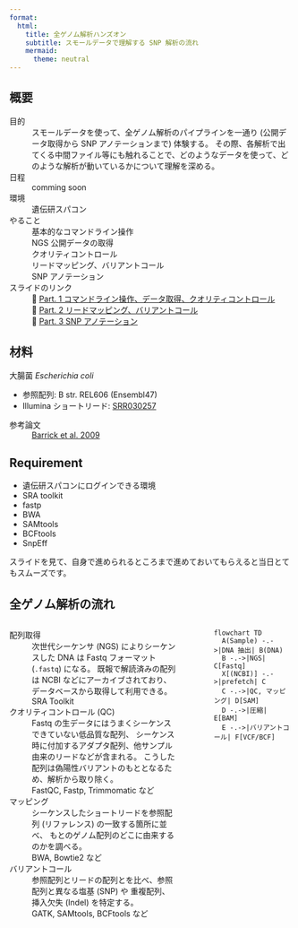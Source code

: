 ```yaml
---
format:
  html:
    title: 全ゲノム解析ハンズオン
    subtitle: スモールデータで理解する SNP 解析の流れ
    mermaid:
      theme: neutral
---
```



## 概要

目的
: スモールデータを使って、全ゲノム解析のパイプラインを一通り (公開データ取得から SNP アノテーションまで) 体験する。
  その際、各解析で出てくる中間ファイル等にも触れることで、どのようなデータを使って、どのような解析が動いているかについて理解を深める。

日程
: comming soon

環境
: 遺伝研スパコン

やること
: 基本的なコマンドライン操作
: NGS 公開データの取得
: クオリティコントロール
: リードマッピング、バリアントコール
: SNP アノテーション

スライドのリンク
: 🚧 [Part. 1 コマンドライン操作、データ取得、クオリティコントロール](./basic-prefetch-qc.qmd)
: 🚧 [Part. 2 リードマッピング、バリアントコール](./mapping-call.qmd)
: 🚧 [Part. 3 SNP アノテーション](./snpeff.qmd)


## 材料

大腸菌 *Escherichia coli*

- 参照配列: B str. REL606 (Ensembl47)
- Illumina ショートリード: [SRR030257](https://www.ncbi.nlm.nih.gov/sra/?term=SRR030257)

参考論文
: [Barrick et al. 2009](https://doi.org/10.1038/nature08480)


## Requirement

- 遺伝研スパコンにログインできる環境
- SRA toolkit
- fastp
- BWA
- SAMtools
- BCFtools
- SnpEff

スライドを見て、自身で進められるところまで進めておいてもらえると当日とてもスムーズです。


## 全ゲノム解析の流れ

:::: {.columns}

::: {.column width=65%}

配列取得
: 次世代シーケンサ (NGS) によりシーケンスした DNA は
  Fastq フォーマット (`.fastq`) になる。
  既報で解読済みの配列は NCBI などにアーカイブされており、
  データベースから取得して利用できる。
: SRA Toolkit

クオリティコントロール (QC)
: Fastq の生データにはうまくシーケンスできていない低品質な配列、
  シーケンス時に付加するアダプタ配列、他サンプル由来のリードなどが含まれる。
  こうした配列は偽陽性バリアントのもととなるため、解析から取り除く。
: FastQC, Fastp, Trimmomatic など

マッピング
: シーケンスしたショートリードを参照配列 (リファレンス) の一致する箇所に並べ、
  もとのゲノム配列のどこに由来するのかを調べる。
: BWA, Bowtie2 など

バリアントコール
: 参照配列とリードの配列とを比べ、参照配列と異なる塩基 (SNP) や
  重複配列、挿入欠失 (Indel) を特定する。
: GATK, SAMtools, BCFtools など

:::

::: {.column width=5%}
:::

::: {.column width=30%}

```mermaid
flowchart TD
  A(Sample) -.->|DNA 抽出| B(DNA)
  B -.->|NGS| C[Fastq]
  X[(NCBI)] -.->|prefetch| C
  C -.->|QC, マッピング| D[SAM]
  D -.->|圧縮| E[BAM]
  E -.->|バリアントコール| F[VCF/BCF]
```

:::

::::
